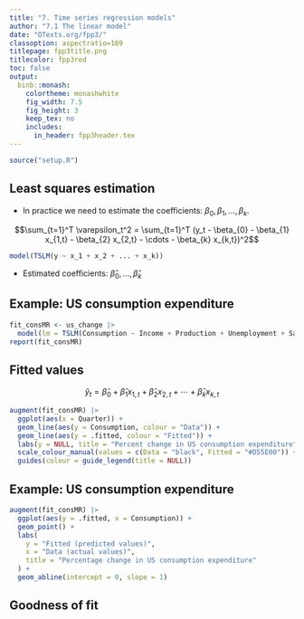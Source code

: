 ```yaml
---
title: "7. Time series regression models"
author: "7.1 The linear model"
date: "OTexts.org/fpp3/"
classoption: aspectratio=169
titlepage: fpp3title.png
titlecolor: fpp3red
toc: false
output:
  binb::monash:
    colortheme: monashwhite
    fig_width: 7.5
    fig_height: 3
    keep_tex: no
    includes:
      in_header: fpp3header.tex
---
```


```r
source("setup.R")
```


## Least squares estimation

* In practice we need to estimate the coefficients: $\beta_0,\beta_1, \dots, \beta_k$.

$$\sum_{t=1}^T \varepsilon_t^2 = \sum_{t=1}^T (y_t -
  \beta_{0} - \beta_{1} x_{1,t} - \beta_{2} x_{2,t} - \cdots - \beta_{k} x_{k,t})^2$$ \pause

\vspace{.8cm}

```r
model(TSLM(y ~ x_1 + x_2 + ... + x_k))
```
* Estimated coefficients: $\hat\beta_0, \dots, \hat\beta_k$ 


## Example: US consumption expenditure

\fontsize{7}{6.8}\sf

```r
fit_consMR <- us_change |>
  model(lm = TSLM(Consumption ~ Income + Production + Unemployment + Savings))
report(fit_consMR)
```

## Fitted values

\vspace{-0.5cm}

$$\hat{y}_t = \hat\beta_{0} + \hat\beta_{1} x_{1,t} + \hat\beta_{2} x_{2,t} + \cdots + \hat\beta_{k} x_{k,t}$$ \pause

```r
augment(fit_consMR) |>
  ggplot(aes(x = Quarter)) +
  geom_line(aes(y = Consumption, colour = "Data")) +
  geom_line(aes(y = .fitted, colour = "Fitted")) +
  labs(y = NULL, title = "Percent change in US consumption expenditure") +
  scale_colour_manual(values = c(Data = "black", Fitted = "#D55E00")) +
  guides(colour = guide_legend(title = NULL))
```

## Example: US consumption expenditure

```r
augment(fit_consMR) |>
  ggplot(aes(y = .fitted, x = Consumption)) +
  geom_point() +
  labs(
    y = "Fitted (predicted values)",
    x = "Data (actual values)",
    title = "Percentage change in US consumption expenditure"
  ) +
  geom_abline(intercept = 0, slope = 1)
```

## Goodness of fit 

\begin{block}{Coefficient of determination }
\[
R^2 = \frac{\sum(\hat{y}_{t} - \bar{y})^2}{\sum(y_{t}-\bar{y})^2}
\]
\end{block}

\begin{block}{Standard error of the regression}
\[
  \hat{\sigma}_e=\sqrt{\frac{1}{T-k-1}\sum_{t=1}^{T}{e_t^2}}
\] where $k$ is the number of predictors in the model.
\end{block}
 

